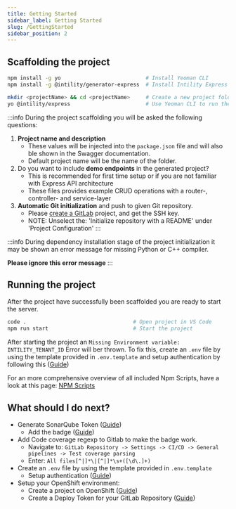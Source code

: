 ```yaml
---
title: Getting Started
sidebar_label: Getting Started
slug: /GettingStarted
sidebar_position: 2
---
```


## Scaffolding the project

```bash
npm install -g yo                           # Install Yeoman CLI
npm install -g @intility/generator-express  # Install Intility Express project generator

mkdir <projectName> && cd <projectName>     # Create a new project folder
yo @intility/express                        # Use Yeoman CLI to run the template generator
```

:::info
During the project scaffolding you will be asked the following questions:
1. **Project name and description**
    - These values will be injected into the `package.json` file and will also ble shown in the Swagger documentation.
    - Default project name will be the name of the folder.
2. Do you want to include **demo endpoints** in the generated project?
    - This is recommended for first time setup or if you are not familiar with Express API architecture 
    - These files provides example CRUD operations with a router-, controller- and service-layer
3. **Automatic Git initialization** and push to given Git repository.
    - Please [create a GitLab](https://gitlab.intility.com/projects/new?namespace_id=978#blank_project) project, and get the SSH key. 
    - NOTE: Unselect the: 'Initialize repository with a README' under 'Project Configuration'
:::

:::info
During dependency installation stage of the project initialization it may be shown an error message for missing Python or C++ compiler.

**Please ignore this error message**
:::

## Running the project

After the project have successfully been scaffolded you are ready to start the server.

```bash
code .                                  # Open project in VS Code
npm run start                           # Start the project
```

After starting the project an `Missing Environment variable: INTILITY_TENANT_ID` Error will ber thrown. 
To fix this, create an `.env` file by using the template provided in `.env.template` and setup authentication by following this ([Guide](./API/Azure/ApplicationRegistrations))

For an more comprehensive overview of all included Npm Scripts, have a look at this page: [NPM Scripts](./NpmScripts)

## What should I do next?

* Generate SonarQube Token ([Guide](https://create.intility.app/cra/configuration/sonarqube))
  * Add the badge ([Guide](https://gitlab.intility.com/digital-telco/sonarqube/sonarqube-badge-proxy/-/blob/master/README.md))
* Add Code coverage regexp to Gitlab to make the badge work.
  * Navigate to: `GitLab Repository -> Settings -> CI/CD -> General pipelines -> Test coverage parsing`
  * Enter: `All files[^|]*\|[^|]*\s+([\d\.]+)`
* Create an `.env` file by using the template provided in `.env.template`
  * Setup authentication ([Guide](https://create.intility.app/express/API/Azure/ApplicationRegistrations))
* Setup your OpenShift environment:
  * Create a project on OpenShift ([Guide](https://create.intility.app/cra/configuration/deploy))
  * Create a Deploy Token for your GitLab Repository ([Guide](https://create.intility.app/cra/configuration/gitlab#add-gitlab-deploy-token))
